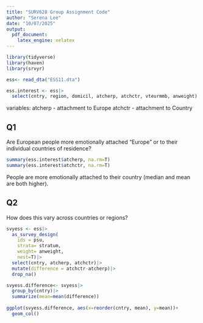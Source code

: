 ```yaml
---
title: "SURV628 Group Assignment Code"
author: "Serena Lee"
date: "10/07/2025"
output:
  pdf_document:
    latex_engine: xelatex
---
```


```r
library(tidyverse)
library(haven)
library(srvyr)
```


```r
ess<- read_dta("ESS11.dta")

ess.interest <- ess|>
  select(cntry, region, domicil, atcherp, atchctr, vteurmmb, anweight)
```

variables: atcherp - attachment to Europe
           atchctr - attachment to Country
           

## Q1
Are European people more emotionally attached “Europe” or to their individual countries of residence?
```r
summary(ess.interest$atcherp, na.rm=T)
summary(ess.interest$atchctr, na.rm=T)
```
People are more emotionally attached to their country (median and mean are both higher).


## Q2
How does this vary across countries or regions?
```r

svyess <- ess|>
  as_survey_design(
    ids = psu,
    strata= stratum,
    weight= anweight,
    nest=T)|>
  select(cntry, atcherp, atchctr)|>
  mutate(difference = atchctr-atcherp)|>
  drop_na()

svyess.difference<- svyess|>
  group_by(cntry)|>
  summarize(mean=mean(difference))
  
ggplot(svyess.difference, aes(x=reorder(cntry, mean), y=mean))+
  geom_col()

```
